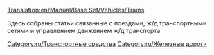 [[Translation:en/Manual/Base Set/Vehicles/Trains]]

{{ru/Основная статья}}

Здесь собраны статьи связанные с поездами, ж/д транспортными сетями и управлением движением ж/д транспорта.

[[Category:ru/Транспортные средства]]
[[Category:ru/Железные дороги]]